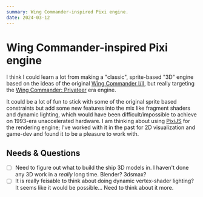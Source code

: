```yaml
---
summary: Wing Commander-inspired Pixi engine.
date: 2024-03-12
---
```


# Wing Commander-inspired Pixi engine

I think I could learn a lot from making a "classic", sprite-based "3D" engine based on the ideas of the original [Wing Commander I/II](<https://en.wikipedia.org/wiki/Wing_Commander_(franchise)>), but really targeting the [Wing Commander: Privateer](https://en.wikipedia.org/wiki/Wing_Commander:_Privateer) era engine.

It could be a lot of fun to stick with some of the original sprite based constraints but add some new features into the mix like fragment shaders and dynamic lighting, which would have been difficult/impossible to achieve on 1993-era unaccelerated hardware. I am thinking about using [PixiJS](https://pixijs.com/) for the rendering engine; I've worked with it in the past for 2D visualization and game-dev and found it to be a pleasure to work with.

## Needs &amp; Questions

- [ ] Need to figure out what to build the ship 3D models in. I haven't done any 3D work in a _really_ long time. Blender? 3dsmax?
- [ ] It is really feisable to think about doing dynamic vertex-shader lighting? It seems like it would be possible&hellip; Need to think about it more.
